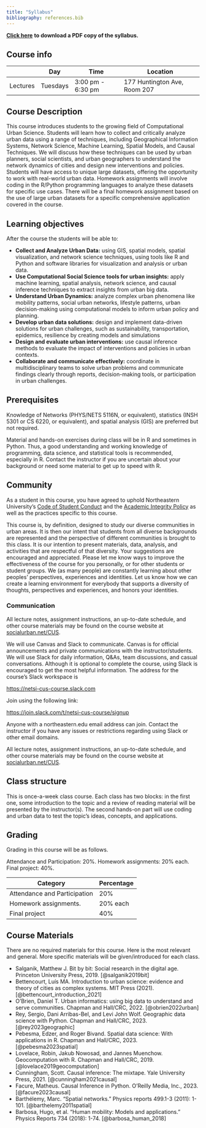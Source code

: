```yaml
---
title: "Syllabus"
bibliography: references.bib
---
```


[**Click here**](/documents/Computational-Urban-Science.pdf "PDF of syllabus") **to download a PDF copy of the syllabus.**

## Course info

|          | Day      | Time              | Location                     |
|----------|----------|-------------------|------------------------------|
| Lectures | Tuesdays | 3:00 pm - 6:30 pm | 177 Huntington Ave, Room 207 |

## Course Description

This course introduces students to the growing field of Computational Urban Science. Students will learn how to collect and critically analyze urban data using a range of techniques, including Geographical Information Systems, Network Science, Machine Learning, Spatial Models, and Causal Techniques. We will discuss how these techniques can be used by urban planners, social scientists, and urban geographers to understand the network dynamics of cities and design new interventions and policies. Students will have access to unique large datasets, offering the opportunity to work with real-world urban data. Homework assignments will involve coding in the R/Python programming languages to analyze these datasets for specific use cases. There will be a final homework assignment based on the use of large urban datasets for a specific comprehensive application covered in the course.

## Learning objectives

After the course the students will be able to:

-   **Collect and Analyze Urban Data:** using GIS, spatial models, spatial visualization, and network science techniques, using tools like R and Python and software libraries for visualization and analysis or urban data.
-   **Use Computational Social Science tools for urban insights:** apply machine learning, spatial analysis, network science, and causal inference techniques to extract insights from urban big data.
-   **Understand Urban Dynamics:** analyze complex urban phenomena like mobility patterns, social urban networks, lifestyle patterns, urban decision-making using computational models to inform urban policy and planning.
-   **Develop urban data solutions:** design and implement data-driven solutions for urban challenges, such as sustainability, transportation, epidemics, resilience by creating models and simulations
-   **Design and evaluate urban interventions:** use causal inference methods to evaluate the impact of interventions and policies in urban contexts.
-   **Collaborate and communicate effectively:** coordinate in multidisciplinary teams to solve urban problems and communicate findings clearly through reports, decision-making tools, or participation in urban challenges.

## Prerequisites

Knowledge of Networks (PHYS/NETS 5116N, or equivalent), statistics (INSH 5301 or CS 6220, or equivalent), and spatial analysis (GIS) are preferred but not required.

Material and hands-on exercises during class will be in R and sometimes in Python. Thus, a good understanding and working knowledge of programming, data science, and statistical tools is recommended, especially in R. Contact the instructor if you are uncertain about your background or need some material to get up to speed with R.

## Community

As a student in this course, you have agreed to uphold Northeastern University's [Code of Student Conduct](https://catalog.northeastern.edu/handbook/code-student-conduct/) and the [Academic Integrity Policy](https://catalog.northeastern.edu/handbook/policies-regulations/academic-integrity/) as well as the practices specific to this course.

This course is, by definition, designed to study our diverse communities in urban areas. It is then our intent that students from all diverse backgrounds are represented and the perspective of different communities is brought to this class. It is our intention to present materials, data, analysis, and activities that are respectful of that diversity. Your suggestions are encouraged and appreciated. Please let me know ways to improve the effectiveness of the course for you personally, or for other students or student groups. We (as many people) are constantly learning about other peoples' perspectives, experiences and identities. Let us know how we can create a learning environment for everybody that supports a diversity of thoughts, perspectives and experiences, and honors your identities.

### Communication

All lecture notes, assignment instructions, an up-to-date schedule, and other course materials may be found on the course website at [socialurban.net/CUS](socialurban.net/CUS).

We will use Canvas and Slack to communicate. Canvas is for official announcements and private communications with the instructor/students. We will use Slack for daily information, Q&As, team discussions, and casual conversations. Although it is optional to complete the course, using Slack is encouraged to get the most helpful information. The address for the course’s Slack workspace is

<https://netsi-cus-course.slack.com>

Join using the following link:

<https://join.slack.com/t/netsi-cus-course/signup>

Anyone with a northeastern.edu email address can join. Contact the instructor if you have any issues or restrictions regarding using Slack or other email domains.

All lecture notes, assignment instructions, an up-to-date schedule, and other course materials may be found on the course website at [socialurban.net/CUS](https://socialurban.net/CUS).

## Class structure

This is once-a-week class course. Each class has two blocks: in the first one, some introduction to the topic and a review of reading material will be presented by the instructor(s). The second hands-on part will use coding and urban data to test the topic’s ideas, concepts, and applications.

## Grading

Grading in this course will be as follows.

Attendance and Participation: 20%. Homework assignments: 20% each. Final project: 40%.

| **Category**                 | **Percentage** |
|------------------------------|----------------|
| Attendance and Participation | 20%            |
| Homework assignments.        | 20% each       |
| Final project                | 40%            |

## Course Materials

There are no required materials for this course. Here is the most relevant and general. More specific materials will be given/introduced for each class.

-   Salganik, Matthew J. Bit by bit: Social research in the digital age. Princeton University Press, 2019. [@salganik2019bit]
-   Bettencourt, Luís MA. Introduction to urban science: evidence and theory of cities as complex systems. MIT Press (2021). [@bettencourt_introduction_2021]
-   O'Brien, Daniel T. Urban informatics: using big data to understand and serve communities. Chapman and Hall/CRC, 2022. [@obrien2022urban]
-   Rey, Sergio, Dani Arribas-Bel, and Levi John Wolf. Geographic data science with Python. Chapman and Hall/CRC, 2023. [@rey2023geographic]
-   Pebesma, Edzer, and Roger Bivand. Spatial data science: With applications in R. Chapman and Hall/CRC, 2023. [@pebesma2023spatial]
-   Lovelace, Robin, Jakub Nowosad, and Jannes Muenchow. Geocomputation with R. Chapman and Hall/CRC, 2019. [@lovelace2019geocomputation]
-   Cunningham, Scott. Causal inference: The mixtape. Yale University Press, 2021. [@cunningham2021causal]
-   Facure, Matheus. Causal Inference in Python. O'Reilly Media, Inc., 2023. [@facure2023causal]
-   Barthélemy, Marc. "Spatial networks." Physics reports 499.1-3 (2011): 1-101. [@barthelemy2011spatial]
-   Barbosa, Hugo, et al. "Human mobility: Models and applications." Physics Reports 734 (2018): 1-74. [@barbosa_human_2018]
